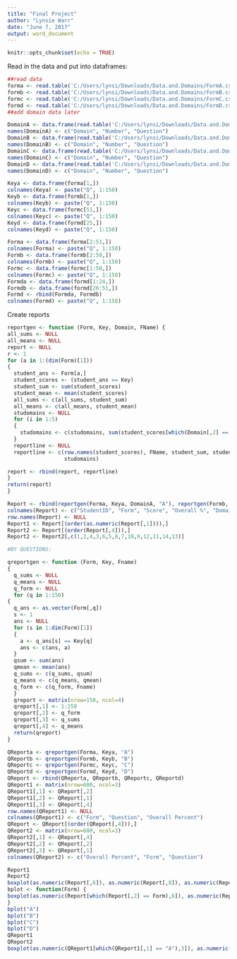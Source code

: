 ---
title: "Final Project"
author: "Lynsie Warr"
date: "June 7, 2017"
output: word_document
---

```{r setup, include=FALSE}
knitr::opts_chunk$set(echo = TRUE)
```

Read in the data and put into dataframes:

```{R readdata, echo=FALSE}
##read data
forma <- read.table('C:/Users/lynsi/Downloads/Data.and.Domains/FormA.csv', header=FALSE, sep=",", row.names=1)
formb <- read.table('C:/Users/lynsi/Downloads/Data.and.Domains/FormB.csv', header=FALSE, sep=",", row.names=1)
formc <- read.table('C:/Users/lynsi/Downloads/Data.and.Domains/FormC.csv', header=FALSE, sep=",", row.names=1)
formd <- read.table('C:/Users/lynsi/Downloads/Data.and.Domains/FormD.csv', header=FALSE, sep=",", row.names=1)
##add domain data later

DomainA <- data.frame(read.table('C:/Users/lynsi/Downloads/Data.and.Domains/Domains FormA.csv', header=TRUE, sep=","), stringsAsFactors = FALSE)
names(DomainA) <- c("Domain", "Number", "Question")
DomainB <- data.frame(read.table('C:/Users/lynsi/Downloads/Data.and.Domains/Domains FormB.csv', header=TRUE, sep=","), stringsAsFactors = FALSE)
names(DomainB) <- c("Domain", "Number", "Question")
DomainC <- data.frame(read.table('C:/Users/lynsi/Downloads/Data.and.Domains/Domains FormC.csv', header=TRUE, sep=","), stringsAsFactors = FALSE)
names(DomainC) <- c("Domain", "Number", "Question")
DomainD <- data.frame(read.table('C:/Users/lynsi/Downloads/Data.and.Domains/Domains FormD.csv', header=TRUE, sep=","), stringsAsFactors = FALSE)
names(DomainD) <- c("Domain", "Number", "Question")

Keya <- data.frame(forma[1,])
colnames(Keya) <- paste("Q", 1:150)
Keyb <- data.frame(formb[1,])
colnames(Keyb) <- paste("Q", 1:150)
Keyc <- data.frame(formc[51,])
colnames(Keyc) <- paste("Q", 1:150)
Keyd <- data.frame(formd[25,])
colnames(Keyd) <- paste("Q", 1:150)

Forma <- data.frame(forma[2:51,])
colnames(Forma) <- paste("Q", 1:150)
Formb <- data.frame(formb[2:50,])
colnames(Formb) <- paste("Q", 1:150)
Formc <- data.frame(formc[1:50,])
colnames(Formc) <- paste("Q", 1:150)
Formda <- data.frame(formd[1:24,])
Formdb <- data.frame(formd[26:51,])
Formd <- rbind(Formda, Formdb)
colnames(Formd) <- paste("Q", 1:150)

```


Create reports
```{r reports, echo=FALSE}
reportgen <- function (Form, Key, Domain, FName) {
all_sums <- NULL
all_means <- NULL
report <- NULL
r <- 1
for (a in 1:(dim(Form)[1]))
{
  student_ans <- Form[a,]
  student_scores <- (student_ans == Key)
  student_sum <- sum(student_scores)
  student_mean <- mean(student_scores)
  all_sums <- c(all_sums, student_sum)
  all_means <- c(all_means, student_mean)
  studomains <- NULL
  for (i in 1:5)
  {
    studomains <- c(studomains, sum(student_scores[which(Domain[,2] == i)]), mean(student_scores[which(Domain[,2] == i)]))
  }
  reportline <- NULL
  reportline <- c(row.names(student_scores), FName, student_sum, student_mean,
                  studomains)

report <- rbind(report, reportline)
}
return(report)
}

Report <- rbind(reportgen(Forma, Keya, DomainA, "A"), reportgen(Formb, Keyb, DomainB, "B"), reportgen(Formc, Keyc, DomainC, "C"), reportgen(Formd, Keyd, DomainD, "D"))
colnames(Report) <- c("StudentID", "Form", "Score", "Overall %", "Domain 1", "Domain 1 %", "Domain 2", "Domain 2 %", "Domain 3", "Domain 3 %", "Domain 4", "Domain 4 %", "Domain 5", "Domain 5 %")
row.names(Report) <- NULL
Report1 <- Report[(order(as.numeric(Report[,1]))),]
Report2 <- Report[(order(Report[,4])),]
Report2 <- Report2[,c(1,2,4,3,6,5,8,7,10,9,12,11,14,13)]

#BY QUESTIONS:

qreportgen <- function (Form, Key, Fname)
{
  q_sums <- NULL
  q_means <- NULL
  q_form <- NULL
  for (q in 1:150)
{
  q_ans <- as.vector(Form[,q])
  s <- 1
  ans <- NULL
  for (s in 1:dim(Form)[1])
  {
    a <- q_ans[s] == Key[q]
    ans <- c(ans, a)
  }
  qsum <- sum(ans)
  qmean <- mean(ans)
  q_sums <- c(q_sums, qsum)
  q_means <- c(q_means, qmean)
  q_form <- c(q_form, Fname)
  }
  qreport <- matrix(nrow=150, ncol=4)
  qreport[,1] <- 1:150
  qreport[,2] <- q_form
  qreport[,3] <- q_sums
  qreport[,4] <- q_means
  return(qreport)
}

QReporta <- qreportgen(Forma, Keya, "A")
QReportb <- qreportgen(Formb, Keyb, "B")
QReportc <- qreportgen(Formc, Keyc, "C")
QReportd <- qreportgen(Formd, Keyd, "D")
QReport <- rbind(QReporta, QReportb, QReportc, QReportd)
QReport1 <- matrix(nrow=600, ncol=3)
QReport1[,1] <- QReport[,2]
QReport1[,2] <- QReport[,1]
QReport1[,3] <- QReport[,4]
row.names(QReport1) <- NULL
colnames(QReport1) <- c("Form", "Question", "Overall Percent")
QReport <- QReport[(order(QReport[,4])),]
QReport2 <- matrix(nrow=600, ncol=3)
QReport2[,1] <- QReport[,4]
QReport2[,2] <- QReport[,2]
QReport2[,3] <- QReport[,1]
colnames(QReport2) <- c("Overall Percent", "Form", "Question")
```

```{r printreports, echo=FALSE}
Report1
Report2
boxplot(as.numeric(Report[,6]), as.numeric(Report[,8]), as.numeric(Report[,10]), as.numeric(Report[,12]), as.numeric(Report[,14]) , main = "Total Scores by Domain", names = 1:5, xlab = "Domain", ylab="Scores")
bplot <- function(Form) {
boxplot(as.numeric(Report[which(Report[,2] == Form),6]), as.numeric(Report[which(Report[,2] == Form),8]), as.numeric(Report[which(Report[,2] == Form),10]), as.numeric(Report[which(Report[,2] == Form),12]), as.numeric(Report[which(Report[,2] == Form),14]) , main = paste("Total Scores by Domain ( Form", Form,")"), names = 1:5, xlab = "Domain", ylab="Scores")
}
bplot("A")
bplot("B")
bplot("C")
bplot("D")
QReport1
QReport2
boxplot(as.numeric(QReport1[which(QReport1[,1] == "A"),3]), as.numeric(QReport1[which(QReport1[,1] == "B"),3]), as.numeric(QReport1[which(QReport1[,1] == "C"),3]), as.numeric(QReport1[which(QReport1[,1] == "D"),3]), main = "Total Scores by Form", names = c("A","B","C","D"), xlab = "Form", ylab="Scores")
```